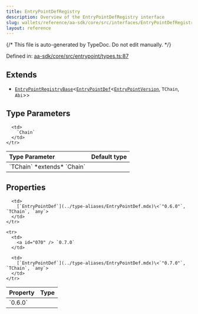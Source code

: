 ```yaml
---
title: EntryPointDefRegistry
description: Overview of the EntryPointDefRegistry interface
slug: wallets/reference/aa-sdk/core/src/interfaces/EntryPointDefRegistry
layout: reference
---
```


{/* This file is auto-generated by TypeDoc. Do not edit manually. */}

Defined in: [aa-sdk/core/src/entrypoint/types.ts:87](https://github.com/alchemyplatform/aa-sdk/blob/9df5be8c23af4e472bcb503c17766b16da0ad87d/aa-sdk/core/src/entrypoint/types.ts#L87)

## Extends

- [`EntryPointRegistryBase`](EntryPointRegistryBase.mdx)\<[`EntryPointDef`](../type-aliases/EntryPointDef.mdx)\<[`EntryPointVersion`](../type-aliases/EntryPointVersion.mdx), `TChain`, `Abi`>>

## Type Parameters

<table>
  <thead>
    <tr>
      <th align="left">Type Parameter</th>
      <th align="left">Default type</th>
    </tr>
  </thead>

  <tbody>
    <tr>
      <td>
        `TChain` *extends* `Chain`
      </td>

      <td>
        `Chain`
      </td>
    </tr>

  </tbody>
</table>

## Properties

<table>
  <thead>
    <tr>
      <th align="left">Property</th>
      <th align="left">Type</th>
    </tr>
  </thead>

  <tbody>
    <tr>
      <td>
        <a id="060" /> `0.6.0`
      </td>

      <td>
        [`EntryPointDef`](../type-aliases/EntryPointDef.mdx)\<`"0.6.0"`, `TChain`, `any`>
      </td>
    </tr>

    <tr>
      <td>
        <a id="070" /> `0.7.0`
      </td>

      <td>
        [`EntryPointDef`](../type-aliases/EntryPointDef.mdx)\<`"0.7.0"`, `TChain`, `any`>
      </td>
    </tr>

  </tbody>
</table>
